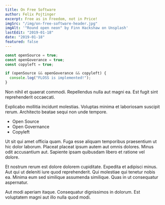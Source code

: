 ```yaml
---
title: On Free Software
author: Felix Pojtinger
excerpt: Free as in Freedom, not in Price!
imgSrc: "/img/on-free-software-header.jpg"
imgAlt: '"Round open neon" by Finn Hackshaw on Unsplash'
lastEdit: "2019-01-18"
date: "2019-01-18"
featured: false
---
```


```javascript
const openSource = true;
const openGoverance = true;
const copyleft = true;

if (openSource && openGoverance && copyleft) {
  console.log("FLOSS is implemented!");
}
```

Non nihil et quaerat commodi. Repellendus nulla aut magni ea. Est fugit sint reprehenderit occaecati.

Explicabo mollitia incidunt molestias. Voluptas minima et laboriosam suscipit rerum. Architecto beatae sequi non unde tempore.

- Open Source
- Open Governance
- Copyleft

Ut sit qui amet officia quam. Fuga esse aliquam temporibus praesentium ut hic dolor laborum. Placeat placeat ipsum autem aut omnis dolores. Minus odit accusantium aut. Sapiente ipsam quibusdam libero et ratione vel dolore.

Et nostrum rerum est dolore dolorem cupiditate. Expedita et adipisci minus. Aut qui ut deleniti iure quod reprehenderit. Qui molestiae qui tenetur nobis ea. Minima eum sed similique assumenda similique. Quas in ut consequatur aspernatur.

Aut modi aperiam itaque. Consequatur dignissimos in dolorum. Est voluptatem magni aut illo nulla quod modi.
